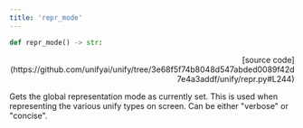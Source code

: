 ```yaml
---
title: 'repr_mode'
---
```


```python
def repr_mode() -> str:
```

<p align="right">[source code](https://github.com/unifyai/unify/tree/3e68f5f74b8048d547abded0089f42d7e4a3addf/unify/repr.py#L244)</p>

Gets the global representation mode as currently set. This is used when representing
the various unify types on screen. Can be either "verbose" or "concise".
